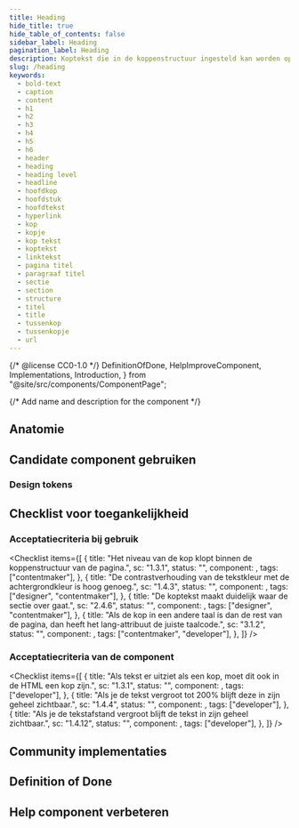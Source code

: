 ```yaml
---
title: Heading
hide_title: true
hide_table_of_contents: false
sidebar_label: Heading
pagination_label: Heading
description: Koptekst die in de koppenstructuur ingesteld kan worden op het juiste niveau.
slug: /heading
keywords:
  - bold-text
  - caption
  - content
  - h1
  - h2
  - h3
  - h4
  - h5
  - h6
  - header
  - heading
  - heading level
  - headline
  - hoofdkop
  - hoofdstuk
  - hoofdtekst
  - hyperlink
  - kop
  - kopje
  - kop tekst
  - koptekst
  - linktekst
  - pagina titel
  - paragraaf titel
  - sectie
  - section
  - structure
  - titel
  - title
  - tussenkop
  - tussenkopje
  - url
---
```


{/* @license CC0-1.0 */}
DefinitionOfDone,
HelpImproveComponent,
Implementations,
Introduction,
} from "@site/src/components/ComponentPage";

{/* Add name and description for the component */}


<Introduction component={component} headingLevel={1} description={description} />

<ComponentAliases component={component} />

## Anatomie

<ComponentAnatomy component={component} illustration={HeadingIllustration} />

## Candidate component gebruiken

### Design tokens

<DesignTokens tokens={tokens} />

<Markdown omitH1 headingLevel={3}>
  <Usage />
</Markdown>

## Checklist voor toegankelijkheid

<IntroGebruik />

### Acceptatiecriteria bij gebruik

<AcImplementatie />

<Checklist
  items={[
    {
      title: "Het niveau van de kop klopt binnen de koppenstructuur van de pagina.",
      sc: "1.3.1",
      status: "",
      component: <Wcag131 />,
      tags: ["contentmaker"],
    },
    {
      title: "De contrastverhouding van de tekstkleur met de achtergrondkleur is hoog genoeg.",
      sc: "1.4.3",
      status: "",
      component: <Wcag143 />,
      tags: ["designer", "contentmaker"],
    },
    {
      title: "De koptekst maakt duidelijk waar de sectie over gaat.",
      sc: "2.4.6",
      status: "",
      component: <Wcag246 />,
      tags: ["designer", "contentmaker"],
    },
    {
      title:
        "Als de kop in een andere taal is dan de rest van de pagina, dan heeft het lang-attribuut de juiste taalcode.",
      sc: "3.1.2",
      status: "",
      component: <Wcag312 />,
      tags: ["contentmaker", "developer"],
    },
  ]}
/>

### Acceptatiecriteria van de component

<AcComponent />

<Checklist
  items={[
    {
      title: "Als tekst er uitziet als een kop, moet dit ook in de HTML een kop zijn.",
      sc: "1.3.1",
      status: "",
      component: <Wcag131NLDS />,
      tags: ["developer"],
    },
    {
      title: "Als je de tekst vergroot tot 200% blijft deze in zijn geheel zichtbaar.",
      sc: "1.4.4",
      status: "",
      component: <Wcag144 />,
      tags: ["developer"],
    },
    {
      title: "Als je de tekstafstand vergroot blijft de tekst in zijn geheel zichtbaar.",
      sc: "1.4.12",
      status: "",
      component: <Wcag1412 />,
      tags: ["developer"],
    },
  ]}
/>

## Community implementaties

<Implementations component={component} headingLevel={3} />

## Definition of Done

<DefinitionOfDone component={component} headingLevel={3} />

## Help component verbeteren

<HelpImproveComponent component={component} headingLevel={3} />
